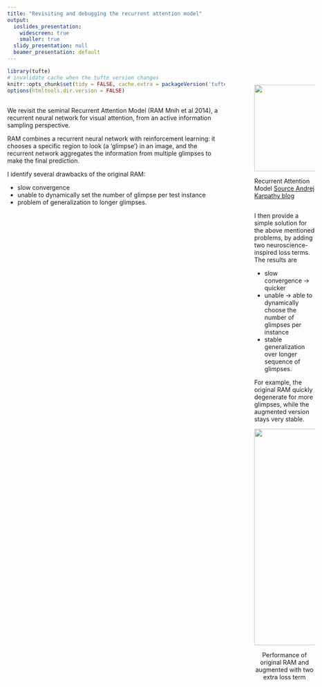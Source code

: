 ```yaml
---
title: "Revisiting and debugging the recurrent attention model"
output:
  ioslides_presentation:
    widescreen: true
    smaller: true
  slidy_presentation: null
  beamer_presentation: default
---
```


```r
library(tufte)
# invalidate cache when the tufte version changes
knitr::opts_chunk$set(tidy = FALSE, cache.extra = packageVersion('tufte'))
options(htmltools.dir.version = FALSE)
```

## 


We revisit the seminal Recurrent Attention Model (RAM Mnih et al 2014), a recurrent neural network for visual attention, from an active information sampling perspective.






RAM combines a recurrent neural network with reinforcement learning: it chooses a specific region to look (a 'glimpse') in an image, and the recurrent network aggregates the information from multiple glimpses to make the final prediction.

I identify several drawbacks of the original RAM:

* slow convergence
* unable to dynamically set the number of glimpse per test instance
* problem of generalization to longer glimpses.

<div style="position: absolute;left: 800px; right: 20px; top: 250px">
<img src="./assets/example.gif"  width="200"/>
<p>Recurrent Attention Model [ Source Andrej Karpathy blog](http://karpathy.github.io/2015/05/21/rnn-effectiveness/)<p/>
<div/>

## 

I then provide a simple solution for the above mentioned problems, by adding two neuroscience-inspired loss terms. The results are

* slow convergence -> quicker
* unable -> able to dynamically choose the number of glimpses per instance
* stable generalization over longer sequence of glimpses.

For example, the original RAM quickly degenerate for more glimpses, while the augmented version stays very stable.

<center>
<img src="./assets/performance.png" alt="drawing" width="500"/>
<center/>
Performance of original RAM and augmented with two extra loss term




